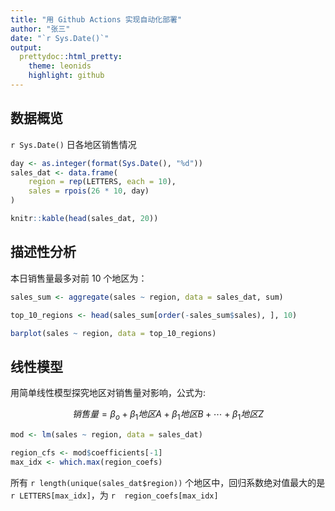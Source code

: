 ```yaml
---
title: "用 Github Actions 实现自动化部署"
author: "张三"
date: "`r Sys.Date()`"
output:
  prettydoc::html_pretty:
    theme: leonids
    highlight: github
---
```


## 数据概览


`r Sys.Date()` 日各地区销售情况

```r
day <- as.integer(format(Sys.Date(), "%d"))
sales_dat <- data.frame(
    region = rep(LETTERS, each = 10), 
    sales = rpois(26 * 10, day)
)

knitr::kable(head(sales_dat, 20))
```
## 描述性分析

本日销售量最多对前 10 个地区为：

```r
sales_sum <- aggregate(sales ~ region, data = sales_dat, sum)

top_10_regions <- head(sales_sum[order(-sales_sum$sales), ], 10)

barplot(sales ~ region, data = top_10_regions)
``` 


## 线性模型

用简单线性模型探究地区对销售量对影响，公式为: 

$$
销售量 = \beta_o + \beta_1地区A + \beta_1地区B + \cdots + \beta_1地区Z
$$

```r
mod <- lm(sales ~ region, data = sales_dat)

region_cfs <- mod$coefficients[-1]
max_idx <- which.max(region_coefs)
```

所有 `r length(unique(sales_dat$region))` 个地区中，回归系数绝对值最大的是 `r LETTERS[max_idx]`，为 `r  region_coefs[max_idx]` 


